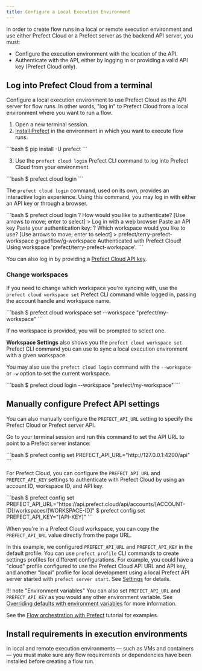 ```yaml
---
title: Configure a Local Execution Environment
---
```


In order to create flow runs in a local or remote execution environment and use either Prefect Cloud or a Prefect server as the backend API server, you must: 

- Configure the execution environment with the location of the API. 
- Authenticate with the API, either by logging in or providing a valid API key (Prefect Cloud only).

## Log into Prefect Cloud from a terminal <span class="badge cloud"></span>

Configure a local execution environment to use Prefect Cloud as the API server for flow runs. In other words, "log in" to Prefect Cloud from a local environment where you want to run a flow.

1. Open a new terminal session.
2. [Install Prefect](/2.9.0/getting-started/installation/) in the environment in which you want to execute flow runs.

<div class="terminal">
```bash
$ pip install -U prefect
```
</div>

3. Use the `prefect cloud login` Prefect CLI command to log into Prefect Cloud from your environment.

<div class="terminal">
```bash
$ prefect cloud login
```
</div>

The `prefect cloud login` command, used on its own, provides an interactive login experience. Using this command, you may log in with either an API key or through a browser.

<div class="terminal">
```bash
$ prefect cloud login
? How would you like to authenticate? [Use arrows to move; enter to select]
> Log in with a web browser
    Paste an API key
Paste your authentication key:
? Which workspace would you like to use? [Use arrows to move; enter to select]
> prefect/terry-prefect-workspace
    g-gadflow/g-workspace
Authenticated with Prefect Cloud! Using workspace 'prefect/terry-prefect-workspace'.
```
</div>

You can also log in by providing a [Prefect Cloud API key](/2.9.0/ui/cloud-api-keys/).

### Change workspaces

If you need to change which workspace you're syncing with, use the `prefect cloud workspace set` Prefect CLI command while logged in, passing the account handle and workspace name.

<div class="terminal">
```bash
$ prefect cloud workspace set --workspace "prefect/my-workspace"
```
</div>

If no workspace is provided, you will be prompted to select one.

**Workspace Settings** also shows you the `prefect cloud workspace set` Prefect CLI command you can use to sync a local execution environment with a given workspace.

You may also use the `prefect cloud login` command with the `--workspace` or `-w` option to set the current workspace.

<div class="terminal">
```bash
$ prefect cloud login --workspace "prefect/my-workspace"
```
</div>

## Manually configure Prefect API settings

You can also manually configure the `PREFECT_API_URL` setting to specify the Prefect Cloud or Prefect server API.

Go to your terminal session and run this command to set the API URL to point to a Prefect server instance:

<div class='terminal'>
```bash
$ prefect config set PREFECT_API_URL="http://127.0.0.1:4200/api"
```
</div>

For Prefect Cloud, you can configure the `PREFECT_API_URL` and `PREFECT_API_KEY` settings to authenticate with Prefect Cloud by using an account ID, workspace ID, and API key.

<div class="terminal">
```bash
$ prefect config set PREFECT_API_URL="https://api.prefect.cloud/api/accounts/[ACCOUNT-ID]/workspaces/[WORKSPACE-ID]"
$ prefect config set PREFECT_API_KEY="[API-KEY]"
```
</div>

When you're in a Prefect Cloud workspace, you can copy the `PREFECT_API_URL` value directly from the page URL.

In this example, we configured `PREFECT_API_URL` and `PREFECT_API_KEY` in the default profile. You can use `prefect profile` CLI commands to create settings profiles for different configurations. For example, you could have a "cloud" profile configured to use the Prefect Cloud API URL and API key, and another "local" profile for local development using a local Prefect API server started with `prefect server start`. See [Settings](/2.9.0/concepts/settings/) for details.

!!! note "Environment variables"
    You can also set `PREFECT_API_URL` and `PREFECT_API_KEY` as you would any other environment variable. See [Overriding defaults with environment variables](/2.9.0/concepts/settings/#overriding-defaults-with-environment-variables) for more information.

See the [Flow orchestration with Prefect](/2.9.0/tutorials/orchestration/) tutorial for examples.

## Install requirements in execution environments

In local and remote execution environments &mdash; such as VMs and containers &mdash; you must make sure any flow requirements or dependencies have been installed before creating a flow run.